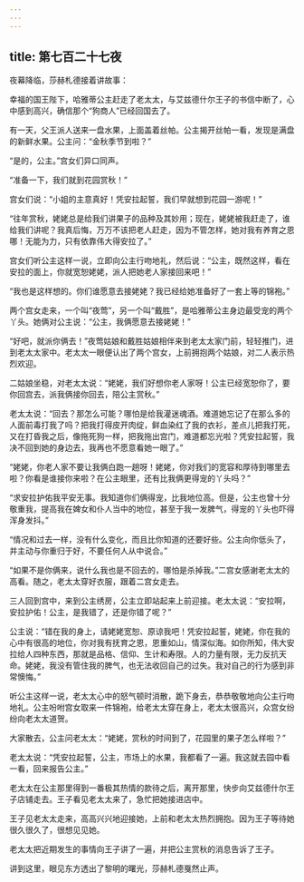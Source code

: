 ```yaml
---
---
---
```

title: 第七百二十七夜
---






夜幕降临，莎赫札德接着讲故事：





幸福的国王陛下，哈雅蒂公主赶走了老太太，与艾兹德什尔王子的书信中断了，心中感到高兴，确信那个“狗商人”已经回国去了。

有一天，父王派人送来一盘水果，上面盖着丝帕。公主揭开丝帕一看，发现是满盘的新鲜水果。公主问：“金秋季节到啦？”

“是的，公主。”宫女们异口同声。

“准备一下，我们就到花园赏秋！”

宫女们说：“小姐的主意真好！凭安拉起誓，我们早就想到花园一游呢！”

“往年赏秋，姥姥总是给我们讲果子的品种及其妙用；现在，姥姥被我赶走了，谁给我们讲呢？我真后悔，万万不该把老人赶走，因为不管怎样，她对我有养育之恩哪！无能为力，只有依靠伟大得安拉了。”

宫女们听公主这样一说，立即向公主行吻地礼，然后说：“公主，既然这样，看在安拉的面上，你就宽恕姥姥，派人把她老人家接回来吧！”

“我也是这样想的。你们谁愿意去接姥姥？我已经给她准备好了一套上等的锦袍。”

两个宫女走来，一个叫“夜莺”，另一个叫“戴胜”，是哈雅蒂公主身边最受宠的两个丫头。她俩对公主说：“公主，我俩愿意去接姥姥！”

“好吧，就派你俩去！”夜莺姑娘和戴胜姑娘相伴来到老太太家门前，轻轻推门，进到老太太家中。老太太一眼便认出了两个宫女，上前拥抱两个姑娘，对二人表示热烈欢迎。

二姑娘坐稳，对老太太说：“姥姥，我们好想你老人家呀！公主已经宽恕你了，要你回宫去，派我俩接你回去，陪公主赏秋。”

老太太说：“回去？那怎么可能？哪怕是给我灌迷魂酒。难道她忘记了在那么多的人面前毒打我了吗？把我打得皮开肉绽，鲜血染红了我的衣衫，差点儿把我打死，又在打昏我之后，像拖死狗一样，把我拖出宫门，难道都忘光啦？凭安拉起誓，我决不回到她的身边去，我再也不愿意看她一眼了。”

“姥姥，你老人家不要让我俩白跑一趟呀！姥姥，你对我们的宽容和厚待到哪里去啦？你看是谁接你来啦？在公主眼里，还有比我俩更得宠的丫头吗？”

“求安拉护佑我平安无事。我知道你们俩得宠，比我地位高。但是，公主也曾十分敬重我，提高我在婢女和仆人当中的地位，甚至于我一发脾气，得宠的丫头也吓得浑身发抖。”

“情况和过去一样，没有什么变化，而且比你知道的还要好些。公主向你低头了，并主动与你重归于好，不要任何人从中说合。”

“如果不是你俩来，说什么我也是不回去的，哪怕是杀掉我。”二宫女感谢老太太的高看。随之，老太太穿好衣服，跟着二宫女走去。

三人回到宫中，来到公主绣房，公主立即站起来上前迎接。老太太说：“安拉啊，安拉护佑！公主，是我错了，还是你错了呢？”

公主说：“错在我的身上，请姥姥宽恕、原谅我吧！凭安拉起誓，姥姥，你在我的心中有很高的地位，你对我有抚育之恩，恩重如山，情深似海。如你所知，伟大安拉给人四种东西，那就是品格、信仰、生计和寿限。人的力量有限，无力反抗天命。姥姥，我没有管住我的脾气，也无法收回自己的过失。我对自己的行为感到非常懊悔。”

听公主这样一说，老太太心中的怒气顿时消散，跪下身去，恭恭敬敬地向公主行吻地礼。公主吩咐宫女取来一件锦袍，给老太太穿在身上，老太太很高兴，众宫女纷纷向老太太道贺。

大家散去，公主问老太太：“姥姥，赏秋的时间到了，花园里的果子怎么样啦？”

老太太说：“凭安拉起誓，公主，市场上的水果，我都看了一遍。我这就去园中看一看，回来报告公主。”

老太太在公主那里得到一番极其热情的款待之后，离开那里，快步向艾兹德什尔王子店铺走去。王子看见老太太来了，急忙把她接进店中。

王子见老太太走来，高高兴兴地迎接她，上前和老太太热烈拥抱。因为王子等待她很久很久了，很想见见她。

老太太把近期发生的事情向王子讲了一遍，并把公主赏秋的消息告诉了王子。





讲到这里，眼见东方透出了黎明的曙光，莎赫札德戛然止声。